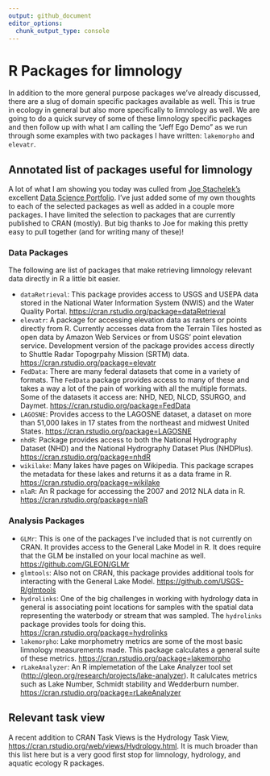 ```yaml
---
output: github_document
editor_options: 
  chunk_output_type: console
---
```


# R Packages for limnology
In addition to the more general purpose packages we've already discussed, there are a slug of domain specific packages available as well.  This is true in ecology in general but also more specifically to limnology as well.  We are going to do a quick survey of some of these limnology specific packages and then follow up with what I am calling the "Jeff Ego Demo" as we run through some examples with two packages I have written: `lakemorpho` and `elevatr`.

## Annotated list of packages useful for limnology
A lot of what I am showing you today was culled from [Joe Stachelek's](https://jsta.rbind.io) excellent [Data Science Portfolio](https://jsta.github.io/gh_cran_portfolio/).  I've just added some of my own thoughts to each of the selected packages as well as added in a couple more packages.  I have limited the selection to packages that are currently published to CRAN (mostly).  But big thanks to Joe for making this pretty easy to pull together (and for writing many of these)! 

### Data Packages
The following are list of packages that make retrieving limnology relevant data directly in R a little bit easier.  

- `dataRetrieval`: This package provides access to USGS and USEPA data stored in the National Water Information System (NWIS) and the Water Quality Portal. <https://cran.rstudio.org/package=dataRetrieval>
- `elevatr`: A package for accessing elevation data as rasters or points directly from R.  Currently accesses data from the Terrain Tiles hosted as open data by Amazon Web Services or from USGS' point elevation service.  Development version of the package provides access directly to Shuttle Radar Topogrpahy Mission (SRTM) data. <https://cran.rstudio.org/package=elevatr>
- `FedData`: There are many federal datasets that come in a variety of formats.  The `FedData` package provides access to many of these and takes a way a lot of the pain of working with all the multiple formats.  Some of the datasets it access are: NHD, NED, NLCD, SSURGO, and Daymet. <https://cran.rstudio.org/package=FedData>
- `LAGOSNE`: Provides access to the LAGOSNE dataset, a dataset on more than 51,000 lakes in 17 states from the northeast and midwest United States. <https://cran.rstudio.org/package=LAGOSNE>
- `nhdR`: Package provides access to both the National Hydrography Dataset (NHD) and the National Hydrography Dataset Plus (NHDPlus). <https://cran.rstudio.org/package=nhdR>
- `wikilake`: Many lakes have pages on Wikipedia.  This package scrapes the metadata for these lakes and returns it as a data frame in R.  <https://cran.rstudio.org/package=wikilake>
- `nlaR`: An R package for accessing the 2007 and 2012 NLA data in R. <https://cran.rstudio.org/package=nlaR>

### Analysis Packages
- `GLMr`:  This is one of the packages I've included that is not currently on CRAN.  It provides access to the General Lake Model in R.  It does require that the GLM be installed on your local machine as well.  <https://github.com/GLEON/GLMr>
- `glmtools`: Also not on CRAN, this package provides additional tools for interacting with the General Lake Model. <https://github.com/USGS-R/glmtools>
- `hydrolinks`: One of the big challenges in working with hydrology data in general is associating point locations for samples with the spatial data representing the waterbody or stream that was sampled.  The `hydrolinks` package provides tools for doing this. <https://cran.rstudio.org/package=hydrolinks>
- `lakemorpho`: Lake morphometry metrics are some of the most basic limnology measurements made.  This package calculates a general suite of these metrics. <https://cran.rstudio.org/package=lakemorpho>
- `rLakeAnalyzer`: An R implemetation of the Lake Analyzer tool set (<http://gleon.org/research/projects/lake-analyzer>).  It calulcates metrics such as Lake Number, Schmidt stability and Wedderburn number. <https://cran.rstudio.org/package=rLakeAnalyzer>

## Relevant task view
A recent addition to CRAN Task Views is the Hydrology Task View, <https://cran.rstudio.org/web/views/Hydrology.html>.  It is much broader than this list here but is a very good first stop for limnology, hydrology, and aquatic ecology R packages.

